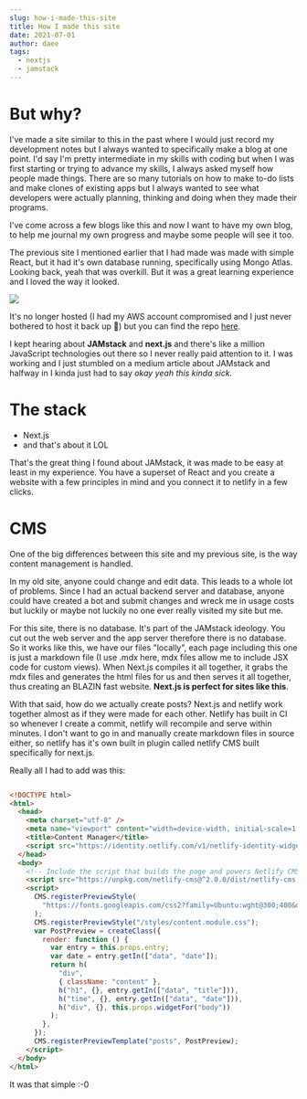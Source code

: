```yaml
---
slug: how-i-made-this-site
title: How I made this site
date: 2021-07-01
author: daee
tags:
  - nextjs
  - jamstack
---
```

# But why?

I've made a site similar to this in the past where I would just record my development notes but I always wanted to specifically make a blog at one point. I'd say I'm pretty intermediate in my skills with coding but when I was first starting or trying to advance my skills, I always asked myself how people made things. There are so many tutorials on how to make to-do lists and make clones of existing apps but I always wanted to see what developers were actually planning, thinking and doing when they made their programs. 

I've come across a few blogs like this and now I want to have my own blog, to help me journal my own progress and maybe some people will see it too. 

The previous site I mentioned earlier that I had made was made with simple React, but it had it's own database running, specifically using Mongo Atlas. Looking back, yeah that was overkill. But it was a great learning experience and I loved the way it looked. 

![](/images/demo.gif)

It's no longer hosted (I had my AWS account compromised and I just never bothered to host it back up 😬) but you can find the repo [here](https://github.com/daee-kang/TIL). 

I kept hearing about **JAMstack** and **next.js** and there's like a million JavaScript technologies out there so I never really paid attention to it. I was working and I just stumbled on a medium article about JAMstack and halfway in I kinda just had to say *okay yeah this kinda sick.*

# The stack
- Next.js
- and that's about it LOL

That's the great thing I found about JAMstack, it was made to be easy at least in my experience. You have a superset of React and you create a website with a few principles in mind and you connect it to netlify in a few clicks.

# CMS
One of the big differences between this site and my previous site, is the way content management is handled. 

In my old site, anyone could change and edit data. This leads to a whole lot of problems. Since I had an actual backend server and database, anyone could have created a bot and submit changes and wreck me in usage costs but luckily or maybe not luckily no one ever really visited my site but me. 

For this site, there is no database. It's part of the JAMstack ideology. You cut out the web server and the app server therefore there is no database. So it works like this, we have our files "locally", each page including this one is just a markdown file (I use .mdx here, mdx files allow me to include JSX code for custom views). When Next.js compiles it all together, it grabs the mdx files and generates the html files for us and then serves it all together, thus creating an BLAZIN fast website. **Next.js is perfect for sites like this**.

With that said, how do we actually create posts? Next.js and netlify work together almost as if they were made for each other. Netlify has built in CI so whenever I create a commit, netlify will recompile and serve within minutes. I don't want to go in and manually create markdown files in source either, so netlify has it's own built in plugin called netlify CMS built specifically for next.js. 

Really all I had to add was this: 
```html

<!DOCTYPE html>
<html>
  <head>
    <meta charset="utf-8" />
    <meta name="viewport" content="width=device-width, initial-scale=1.0" />
    <title>Content Manager</title>
    <script src="https://identity.netlify.com/v1/netlify-identity-widget.js"></script>
  </head>
  <body>
    <!-- Include the script that builds the page and powers Netlify CMS -->
    <script src="https://unpkg.com/netlify-cms@^2.0.0/dist/netlify-cms.js"></script>
    <script>
      CMS.registerPreviewStyle(
        "https://fonts.googleapis.com/css2?family=Ubuntu:wght@300;400&display=swap"
      );
      CMS.registerPreviewStyle("/styles/content.module.css");
      var PostPreview = createClass({
        render: function () {
          var entry = this.props.entry;
          var date = entry.getIn(["data", "date"]);
          return h(
            "div",
            { className: "content" },
            h("h1", {}, entry.getIn(["data", "title"])),
            h("time", {}, entry.getIn(["data", "date"])),
            h("div", {}, this.props.widgetFor("body"))
          );
        },
      });
      CMS.registerPreviewTemplate("posts", PostPreview);
    </script>
  </body>
</html>
```
It was that simple :-0




